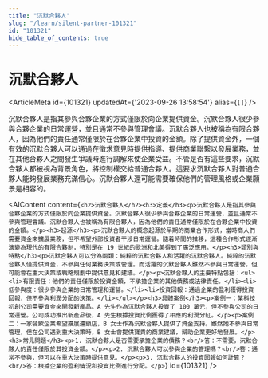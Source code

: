 ```yaml
---
title: "沉默合夥人"
slug: "/learn/silent-partner-101321"
id: "101321"
hide_table_of_contents: true
---
```



# 沉默合夥人

<ArticleMeta id={101321} updatedAt={'2023-09-26 13:58:54'} alias={`[]`} />
<div className='border-solid border-b border-t-0 my-4 border-[var(--ifm-color-gray-300)]' />

沉默合夥人是指其參與合夥企業的方式僅限於向企業提供資金。沉默合夥人很少參與合夥企業的日常運營，並且通常不參與管理會議。沉默合夥人也被稱為有限合夥人，因為他們的責任通常僅限於在合夥企業中投資的金額。除了提供資金外，一個有效的沉默合夥人可以通過在徵求意見時提供指導、提供商業聯繫以發展業務，並在其他合夥人之間發生爭議時進行調解來使企業受益。不管是否有這些要求，沉默合夥人都被視為背景角色，將控制權交給普通合夥人。這要求沉默合夥人對普通合夥人能夠發展業務充滿信心。沉默合夥人還可能需要確保他們的管理風格或企業願景是相容的。

<AIContent content={`<h2>沉默合夥人</h2><h3>定義</h3><p>沉默合夥人是指其參與合夥企業的方式僅限於向企業提供資金。沉默合夥人很少參與合夥企業的日常運營，並且通常不參與管理會議。沉默合夥人也被稱為有限合夥人，因為他們的責任通常僅限於在合夥企業中投資的金額。</p><h3>起源</h3><p>沉默合夥人的概念起源於早期的商業合作形式，當時商人們需要資金來擴展業務，但不希望外部投資者干涉日常運營。隨着時間的推移，這種合作形式逐漸演變為現代的有限合夥制，特別是在 19 世紀的歐洲和北美得到了廣泛應用。</p><h3>類別與特點</h3><p>沉默合夥人可以分為兩類：純粹的沉默合夥人和活躍的沉默合夥人。純粹的沉默合夥人僅提供資金，不參與任何業務決策或管理。而活躍的沉默合夥人雖然不參與日常運營，但可能會在重大決策或戰略規劃中提供意見和建議。</p><p>沉默合夥人的主要特點包括：<ul><li>有限責任：他們的責任僅限於投資金額，不承擔企業的其他債務或法律責任。</li><li>低參與度：很少參與企業的日常管理和運營。</li><li>投資回報：通過企業的盈利獲得投資回報，但不參與利潤分配的決策。</li></ul></p><h3>具體案例</h3><p>案例一：某科技初創公司需要資金來開發新產品。A 先生作為沉默合夥人投資了 100 萬元，但不參與公司的日常運營。公司成功推出新產品後，A 先生根據投資比例獲得了相應的利潤分紅。</p><p>案例二：一家餐飲企業希望擴展連鎖店，B 女士作為沉默合夥人提供了資金支持。雖然她不參與日常管理，但在公司遇到重大決策時，B 女士會提供寶貴的商業建議，幫助企業更好地發展。</p><h3>常見問題</h3><p>1. 沉默合夥人是否需要承擔企業的債務？<br/>答：不需要，沉默合夥人的責任僅限於其投資金額。</p><p>2. 沉默合夥人可以參與企業的管理嗎？<br/>答：通常不參與，但可以在重大決策時提供意見。</p><p>3. 沉默合夥人的投資回報如何計算？<br/>答：根據企業的盈利情況和投資比例進行分配。</p>`} id={101321} />
